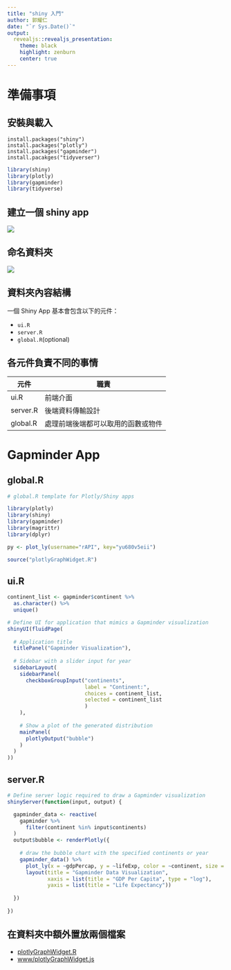 ```yaml
---
title: "shiny 入門"
author: 郭耀仁
date: "`r Sys.Date()`"
output: 
  revealjs::revealjs_presentation:
    theme: black
    highlight: zenburn
    center: true
---
```


# 準備事項

## 安裝與載入

```
install.packages("shiny")
install.packages("plotly")
install.packages("gapminder")
install.pacakges("tidyverser")
```

```r
library(shiny)
library(plotly)
library(gapminder)
library(tidyverse)
```

## 建立一個 shiny app

![](img/create_shiny.png)

## 命名資料夾

![](img/create_folder.png)

## 資料夾內容結構

一個 Shiny App 基本會包含以下的元件：

- `ui.R`
- `server.R`
- `global.R`(optional)

## 各元件負責不同的事情

|元件|職責|
|----|----|
|ui.R|前端介面|
|server.R|後端資料傳輸設計|
|global.R|處理前端後端都可以取用的函數或物件|

# Gapminder App

## global.R

```r
# global.R template for Plotly/Shiny apps

library(plotly)
library(shiny)
library(gapminder)
library(magrittr)
library(dplyr)

py <- plot_ly(username="rAPI", key="yu680v5eii")

source("plotlyGraphWidget.R")
```

## ui.R

```r
continent_list <- gapminder$continent %>%
  as.character() %>%
  unique()

# Define UI for application that mimics a Gapminder visualization
shinyUI(fluidPage(
  
  # Application title
  titlePanel("Gapminder Visualization"),
  
  # Sidebar with a slider input for year 
  sidebarLayout(
    sidebarPanel(
      checkboxGroupInput("continents",
                         label = "Continent:",
                         choices = continent_list,
                         selected = continent_list
                         )
    ),
    
    # Show a plot of the generated distribution
    mainPanel(
      plotlyOutput("bubble")
    )
  )
))
```

## server.R

```r
# Define server logic required to draw a Gapminder visualization
shinyServer(function(input, output) {

  gapminder_data <- reactive(
    gapminder %>%
      filter(continent %in% input$continents)
  )
  output$bubble <- renderPlotly({
    
    # draw the bubble chart with the specified continents or year
    gapminder_data() %>%
      plot_ly(x = ~gdpPercap, y = ~lifeExp, color = ~continent, size = ~pop, type = "scatter", mode = "markers", sizes = c(10, 1000), text = ~country, frame = ~year) %>%
      layout(title = "Gapminder Data Visualization",
             xaxis = list(title = "GDP Per Capita", type = "log"),
             yaxis = list(title = "Life Expectancy"))
    
  })
  
})
```

## 在資料夾中額外置放兩個檔案

- [plotlyGraphWidget.R](https://storage.googleapis.com/intro2shiny/plotlyGraphWidget.js)
- [www/plotlyGraphWidget.js](https://storage.googleapis.com/intro2shiny/plotlyGraphWidget.R)

## {data-background-iframe="https://yaojenkuo.shinyapps.io/gapminder_app/"}
